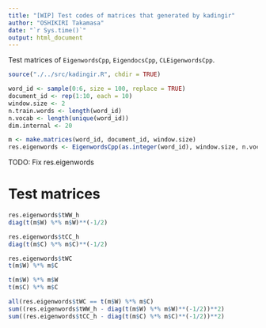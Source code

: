 ```yaml
---
title: "[WIP] Test codes of matrices that generated by kadingir"
author: "OSHIKIRI Takamasa"
date: "`r Sys.time()`"
output: html_document
---
```


Test matrices of `EigenwordsCpp`, `EigendocsCpp`, `CLEigenwordsCpp`.
 
```r
source("./../src/kadingir.R", chdir = TRUE)

word_id <- sample(0:6, size = 100, replace = TRUE)
document_id <- rep(1:10, each = 10)
window.size <- 2
n.train.words <- length(word_id)
n.vocab <- length(unique(word_id))
dim.internal <- 20

m <- make.matrices(word_id, document_id, window.size)
res.eigenwords <- EigenwordsCpp(as.integer(word_id), window.size, n.vocab, dim.internal, mode_oscca = TRUE)
```

TODO: Fix res.eigenwords

# Test matrices
```r
res.eigenwords$tWW_h
diag(t(m$W) %*% m$W)**(-1/2)

res.eigenwords$tCC_h
diag(t(m$C) %*% m$C)**(-1/2)

res.eigenwords$tWC
t(m$W) %*% m$C

t(m$W) %*% m$W
t(m$C) %*% m$C

all(res.eigenwords$tWC == t(m$W) %*% m$C)
sum((res.eigenwords$tWW_h - diag(t(m$W) %*% m$W)**(-1/2))**2)
sum((res.eigenwords$tCC_h - diag(t(m$C) %*% m$C)**(-1/2))**2)
```
